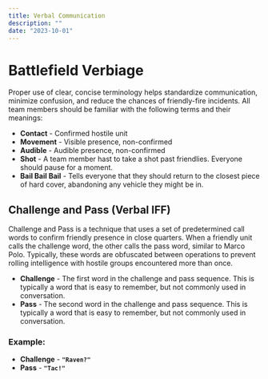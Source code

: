 ```yaml
---
title: Verbal Communication
description: ""
date: "2023-10-01"
---
```


# Battlefield Verbiage
Proper use of clear, concise terminology helps standardize communication, minimize confusion, and reduce the chances of friendly-fire incidents. All team members should be familiar with the following terms and their meanings:

- **Contact** - Confirmed hostile unit
- **Movement** - Visible presence, non-confirmed
- **Audible** - Audible presence, non-confirmed
- **Shot** - A team member hast to take a shot past friendlies. Everyone should pause for a moment. 
- **Bail Bail Bail** - Tells everyone that they should return to the closest piece of hard cover, abandoning any vehicle they might be in. 

## Challenge and Pass (Verbal IFF)
Challenge and Pass is a technique that uses a set of predetermined call words to confirm friendly presence in close quarters. When a friendly unit calls the challenge word, the other calls the pass word, similar to Marco Polo. Typically, these words are obfuscated between operations to prevent rolling intelligence with hostile groups encountered more than once.

- **Challenge** - The first word in the challenge and pass sequence. This is typically a word that is easy to remember, but not commonly used in conversation.
- **Pass** - The second word in the challenge and pass sequence. This is typically a word that is easy to remember, but not commonly used in conversation.

### Example:
- **Challenge** - **`"Raven?"`**
- **Pass** - **`"Tac!"`**